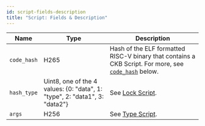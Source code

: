 ```yaml
---
id: script-fields-description
title: "Script: Fields & Description"
---
```


| Name        | Type                        | Description                                                                                                        |
| ----------- | --------------------------- | -----------------------------------------------------------------------------------------------------------------  |
| `code_hash` | H265                        | Hash of the ELF formatted RISC-V binary that contains a CKB Script. For more, see [`code_hash`](#code-hash) below. |
| `hash_type` | Uint8, one of the 4 values: \{0: "data", 1: "type", 2: "data1", 3: "data2"\} | See [Lock Script](https://github.com/linnnsss/docs.nervos.org/blob/v2/website/docs/tech-explanation/glossary.md#lock-script).                              |
| `args`      | H256                        | See [Type Script](https://github.com/linnnsss/docs.nervos.org/blob/v2/website/docs/tech-explanation/glossary.md#type-script).                                                                             |
